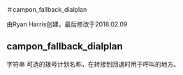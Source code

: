 ＃campon_fallback_dialplan

由Ryan Harris创建，最后修改于2018.02.09

## campon_fallback_dialplan

字符串 可选的拨号计划名称，在转接到回退时用于呼叫的地方。